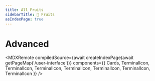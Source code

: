 ```yaml
---
title: All Fruits
sidebarTitle: 🍒 Fruits
asIndexPage: true
---
```



# Advanced

<MDXRemote
  compiledSource={await createIndexPage(await getPageMap('/user-interface'))}
  components={{
    Cards,
    TerminalIcon,
    TerminalIcon,
    TerminalIcon,
    TerminalIcon,
    TerminalIcon,
    TerminalIcon,
    TerminalIcon
  }}
/>